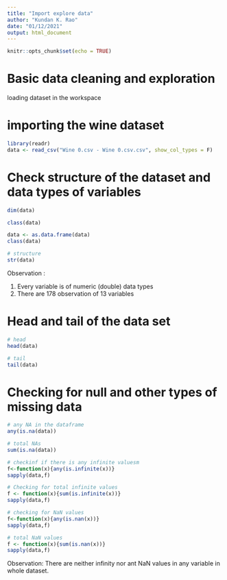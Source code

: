 ```yaml
---
title: "Import explore data"
author: "Kundan K. Rao"
date: "01/12/2021"
output: html_document
---
```


```r
knitr::opts_chunk$set(echo = TRUE)
```

# Basic data cleaning and exploration

loading dataset in the workspace

# importing the wine dataset

```r
library(readr)
data <- read_csv("Wine 0.csv - Wine 0.csv.csv", show_col_types = F)
```

# Check structure of the dataset and data types of variables
```r
dim(data)
```

```r
class(data)
```

```r
data <- as.data.frame(data)
class(data)
```

```r
# structure
str(data)
```
Observation : 
  
  1.   Every variable is of numeric (double) data types
  2.   There are 178 observation of 13 variables



# Head and tail of the data set

```r
# head
head(data)
```

```r
# tail
tail(data)
```

# Checking for null and other types of missing data

```r
# any NA in the dataframe
any(is.na(data))
```

```r
# total NAs
sum(is.na(data))
```

```r
# checkinf if there is any infinite valuesm
f<-function(x){any(is.infinite(x))}
sapply(data,f)
```

```r
# Checking for total infinite values
f <- function(x){sum(is.infinite(x))}
sapply(data,f)
```

```r
# checking for NaN values
f<-function(x){any(is.nan(x))}
sapply(data,f)
```

```r
# total NaN values
f <- function(x){sum(is.nan(x))}
sapply(data,f)
```

Observation: There are neither infinity nor ant NaN values in any variable in whole dataset.
